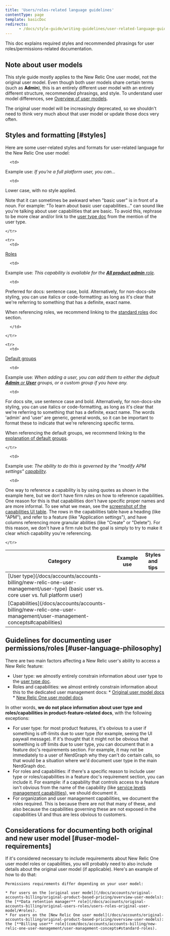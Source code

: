 ```yaml
---
title: 'Users/roles-related language guidelines'
contentType: page
template: basicDoc
redirects:
      - /docs/style-guide/writing-guidelines/user-related-language-guidelines
---
```


This doc explains required styles and recommended phrasings for user roles/permissions-related documentation.


## Note about user models 

This style guide mostly applies to the New Relic One user model, not the original user model. Even though both user models share certain terms (such as **Admin**), this is an entirely different user model with an entirely different structure, recommended phrasings, and style. To understand user model differences, see [Overview of user models](/docs/accounts/original-accounts-billing/original-product-based-pricing/overview-user-models). 

The original user model will be increasingly deprecated, so we shouldn't need to think very much about that user model or update those docs very often. 

## Styles and formatting [#styles]

Here are some user-related styles and formats for user-related language for the New Relic One user model:


<table>
  <thead>
    <tr>
<th>Category</th>   
<th>Example use     
 </th>

<th>Styles and tips
</th>
    </tr>
  </thead>

  <tbody>
    <tr>
      <td>
[User type](/docs/accounts/accounts-billing/new-relic-one-user-management/user-type) (basic user vs. core user vs. full platform user)
      </td>

      <td>
Example use: 
*If you’re a full platform user, you can...*   </td>

      <td>
Lower case, with no style applied.

Note that it can sometimes be awkward when "basic user" is in front of a noun. For example: "To learn about basic user capabilities..." can sound like you're talking about user capabilities that are basic. To avoid this, rephrase to be more clear and/or link to the [user type doc](/docs/accounts/accounts-billing/new-relic-one-user-management/user-type) from the mention of the user type. 
      </td>

    </tr>

    <tr>
      <td>
[Roles](/docs/accounts/accounts-billing/new-relic-one-pricing-users/users-roles#standard-roles) 
      </td>

      <td>
Example use: 
*This capability is available for the [**All product admin** role](/docs/accounts/accounts-billing/new-relic-one-user-management/user-management-concepts#standard-roles).*
      </td>

      <td>
Preferred for docs: sentence case, bold. Alternatively, for non-docs-site styling, you can use italics or code-formatting: as long as it's clear that we're referring to something that has a definite, exact name. 

When referencing roles, we recommend linking to the [standard roles](/docs/accounts/accounts-billing/new-relic-one-user-management/user-management-concepts#standard-roles) doc section. 

      </td>

    </tr>

    <tr>
      <td>
[Default groups](/docs/accounts/accounts-billing/new-relic-one-pricing-users/users-roles#user-group)      </td>

      <td>
Example use: 
*When adding a user, you can add them to either the default [**Admin** or **User**](/docs/accounts/accounts-billing/new-relic-one-user-management/user-management-concepts#groups) groups, or a custom group if you have any.*
 </td>

      <td>
For docs site, use sentence case and bold. Alternatively, for non-docs-site styling, you can use italics or code-formatting, as long as it's clear that we're referring to something that has a definite, exact name. The words 'admin' and 'user' are generic, general words, so it can be important to format these to indicate that we're referencing specific terms. 

When referencing the default groups, we recommend linking to the [explanation of default groups](/docs/accounts/accounts-billing/new-relic-one-user-management/user-management-concepts#groups). 
      </td>

    </tr>

   <tr>
      <td>
[Capabilities](/docs/accounts/accounts-billing/new-relic-one-user-management/user-management-concepts#capabilities)
      </td>

      <td>
Example use: 
*The ability to do this is governed by the "modify APM settings" [capability](/docs/accounts/accounts-billing/new-relic-one-user-management/user-management-concepts#capabilities).*   </td>

      <td>
One way to reference a capability is by using quotes as shown in the example here, but we don't have firm rules on how to reference capabilities. One reason for this is that capabilities don't have specific proper names and are more informal. To see what we mean, see the [screenshot of the capabilities UI table](/docs/accounts/accounts-billing/new-relic-one-user-management/user-management-concepts/#capabilities). The rows in the capabilities table have a heading (like "APM"), and refer to a feature (like "Application settings"), and have columns referencing more granular abilities (like "Create" or "Delete"). For this reason, we don't have a firm rule but the goal is simply to try to make it clear which capability you're referencing. 
      </td>

    </tr>

  </tbody>
</table>


## Guidelines for documenting user permissions/roles [#user-language-philosophy]

There are two main factors affecting a New Relic user's ability to access a New Relic feature: 

* User type: we almostly entirely constrain information about user type to the [user type doc](/docs/accounts/accounts-billing/new-relic-one-user-management/user-type). 
* Roles and capabilities: we almost entirely constrain information about this to the dedicated user management docs: 
      * [Original user model docs](/docs/accounts/original-accounts-billing/original-users-roles/users-roles-original-user-model)
      * [New Relic One user model docs](/docs/accounts/accounts-billing/new-relic-one-user-management/introduction-managing-users)

In other words, **we do not place information about user type and roles/capabilities in product-feature-related docs**, with the following exceptions: 
* For user type: for most product features, it's obvious to a user if something is off-limits due to user type (for example, seeing the UI paywall message). If it's thought that it might not be obvious that something is off limits due to user type, you can document that in a feature doc's requirements section. For example, it may not be immediately to a user of NerdGraph why they can't do certain calls, so that would be a situation where we'd document user type in the main NerdGraph doc.  
* For roles and capabilities: if there's a specific reason to include user type or roles/capabilities in a feature doc's requirement section, you can include it. For example: if a capability that controls access to a feature isn't obvious from the name of the capability (like [service levels management capabilities](/docs/service-level-management/faqs-slm#permissions)), we should document it.  
* For organization and user management capabilities, we document the roles required. This is because there are not that many of these, and also because the capabilities governing these are not exposed in the capabilities UI and thus are less obvious to customers. 

## Considerations for documenting both original and new user model [#user-model-requirements]

If it's considered necessary to include requirements about New Relic One user model roles or capabilities, you will probably need to also include details about the original user model (if applicable). Here's an example of how to do that: 

```
Permissions requirements differ depending on your user model:

* For users on the [original user model](/docs/accounts/original-accounts-billing/original-product-based-pricing/overview-user-models): the [**Data retention manager** role](/docs/accounts/original-accounts-billing/original-users-roles/users-roles-original-user-model/#roles).
* For users on the [New Relic One user model](/docs/accounts/original-accounts-billing/original-product-based-pricing/overview-user-models): the [**Billing user** role](com/docs/accounts/accounts-billing/new-relic-one-user-management/user-management-concepts#standard-roles).
```
